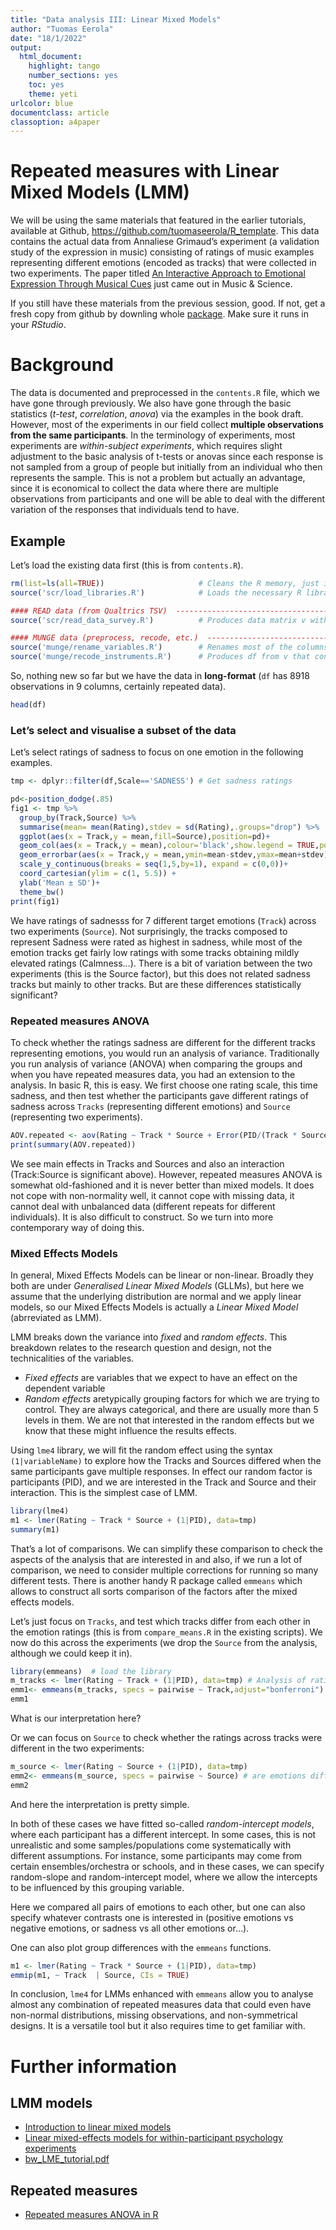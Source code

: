 ```yaml
---
title: "Data analysis III: Linear Mixed Models"
author: "Tuomas Eerola"
date: "18/1/2022"
output:
  html_document:
    highlight: tango
    number_sections: yes
    toc: yes
    theme: yeti
urlcolor: blue
documentclass: article
classoption: a4paper
---
```


# Repeated measures with Linear Mixed Models (LMM)

We will be using the same materials that featured in the earlier tutorials, available at Github, [https://github.com/tuomaseerola/R_template](https://github.com/tuomaseerola/R_template). This data contains the actual data from Annaliese Grimaud's experiment (a validation study of the expression in music) consisting of ratings of music examples representing different emotions (encoded as tracks) that were collected in two experiments. The paper titled [An Interactive Approach to Emotional Expression Through Musical Cues](https://journals.sagepub.com/doi/10.1177/20592043211061745) just came out in Music & Science. 

If you still have these materials from the previous session, good. If not, get a fresh copy from github by downling whole [package](https://github.com/tuomaseerola/R_template). Make sure it runs in your _RStudio_.

# Background

The data is documented and preprocessed in the `contents.R` file, which we have gone through previously. We also have gone through the basic statistics (_t-test_, _correlation_, _anova_) via the examples in the book draft. However, most of the experiments in our field collect **multiple observations from the same participants**. In the terminology of experiments, most experiments are _within-subject experiments_, which requires slight adjustment to the basic analysis of t-tests or anovas since each response is not sampled from a group of people but initially from an individual who then represents the sample. This is not a problem but actually an advantage, since it is economical to collect the data where there are multiple observations from participants and one will be able to deal with the different variation of the responses that individuals tend to have.

## Example

Let's load the existing data first (this is from `contents.R`).

```r
rm(list=ls(all=TRUE))                     # Cleans the R memory, just in case
source('scr/load_libraries.R')            # Loads the necessary R libraries

#### READ data (from Qualtrics TSV)  ---------------------------------------------------------
source('scr/read_data_survey.R')          # Produces data matrix v with a lot of variables

#### MUNGE data (preprocess, recode, etc.)  --------------------------------------------------
source('munge/rename_variables.R')        # Renames most of the columns in the v
source('munge/recode_instruments.R')      # Produces df from v that contains all data in long form
```

So, nothing new so far but we have the data in **long-format** (`df` has 8918 observations in 9 columns, certainly repeated data).
```r
head(df)
```

### Let's select and visualise a subset of the data

Let's select ratings of sadness to focus on one emotion in the following examples.

```r
tmp <- dplyr::filter(df,Scale=='SADNESS') # Get sadness ratings

pd<-position_dodge(.85)
fig1 <- tmp %>% 
  group_by(Track,Source) %>%
  summarise(mean= mean(Rating),stdev = sd(Rating),.groups="drop") %>% 
  ggplot(aes(x = Track,y = mean,fill=Source),position=pd)+
  geom_col(aes(x = Track,y = mean),colour='black',show.legend = TRUE,position=pd)+
  geom_errorbar(aes(x = Track,y = mean,ymin=mean-stdev,ymax=mean+stdev),width=0.5, position=pd)+
  scale_y_continuous(breaks = seq(1,5,by=1), expand = c(0,0))+
  coord_cartesian(ylim = c(1, 5.5)) +
  ylab('Mean ± SD')+
  theme_bw()
print(fig1)
```

We have ratings of sadnesss for 7 different target emotions (`Track`) across two experiments (`Source`). Not surprisingly, the tracks composed to represent Sadness were rated as highest in sadness, while most of the emotion tracks get fairly low ratings with some tracks obtaining mildly elevated ratings (Calmness...). There is a bit of variation between the two experiments (this is the Source factor), but this does not related sadness tracks but mainly to other tracks. But are these differences statistically significant?

### Repeated measures ANOVA

To check whether the ratings sadness are different for the different tracks representing emotions, you would run an analysis of variance.
Traditionally you run analysis of variance (ANOVA) when comparing the groups and when you have repeated measures data, you had an extension to the analysis. In basic R, this is easy. We first choose one rating scale, this time sadness, and then test whether the participants gave different ratings of sadness across `Tracks` (representing different emotions) and `Source` (representing two experiments).

```r
AOV.repeated <- aov(Rating ~ Track * Source + Error(PID/(Track * Source)), data = tmp)
print(summary(AOV.repeated))
```
We see main effects in Tracks and Sources and also an interaction (Track:Source is significant above). However, repeated measures ANOVA is somewhat old-fashioned and it is never better than mixed models. It does not cope with non-normality well, it cannot cope with missing data, it cannot deal with unbalanced data (different repeats for different individuals). It is also difficult to construct. So we turn into more contemporary way of doing this. 

### Mixed Effects Models

In general, Mixed Effects Models can be linear or non-linear. Broadly they both are under _Generalised Linear Mixed Models_ (GLLMs), but here we assume that the underlying distribution are normal and we apply linear models, so our Mixed Effects Models is actually a _Linear Mixed Model_ (abrreviated as LMM).

LMM breaks down the variance into _fixed_ and _random effects_. This breakdown relates to the research question and design, not the technicalities of the variables.

* _Fixed effects_ are variables that we expect to have an effect on the dependent variable
* _Random effects_ aretypically grouping factors for which we are trying to control. They are always categorical, and there are usually more than 5 levels in them. We are not that interested in the random effects but we know that these might influence the results effects.

Using `lme4` library, we will fit the random effect using the syntax `(1|variableName)` to explore how the Tracks and Sources differed when the same participants gave multiple responses. In effect our random factor is participants (PID), and we are interested in the Track and Source and their interaction. This is the simplest case of LMM.

```r
library(lme4)
m1 <- lmer(Rating ~ Track * Source + (1|PID), data=tmp)
summary(m1)
```

That's a lot of comparisons. We can simplify these comparison to check the aspects of the analysis that are interested in and also, if we run a lot of comparison, we need to consider multiple corrections for running so many different tests. There is another handy R package called `emmeans` which allows to construct all sorts comparison of the factors after the mixed effects models.

Let's just focus on `Tracks`, and test which tracks differ from each other in the emotion ratings (this is from `compare_means.R` in the existing scripts). We now do this across the experiments (we drop the `Source` from the analysis, although we could keep it in).

```r
library(emmeans)  # load the library
m_tracks <- lmer(Rating ~ Track + (1|PID), data=tmp) # Analysis of ratings across Tracks
emm1<- emmeans(m_tracks, specs = pairwise ~ Track,adjust="bonferroni") # are emotions different between all pairings of the tracks?
emm1
```

What is our interpretation here?

Or we can focus on `Source` to check whether the ratings across tracks were different in the two experiments:

```r
m_source <- lmer(Rating ~ Source + (1|PID), data=tmp)
emm2<- emmeans(m_source, specs = pairwise ~ Source) # are emotions different between Experiments?
emm2
```

And here the interpretation is pretty simple. 


In both of these cases we have fitted so-called _random-intercept models_, where each participant has a different intercept. In some cases, this is not unrealistic and some samples/populations come systematically with different assumptions. For instance, some participants may come from certain ensembles/orchestra or schools, and in these cases, we can specify random-slope and random-intercept model, where we allow the intercepts to be influenced by this grouping variable. 

Here we compared all pairs of emotions to each other, but one can also specify whatever contrasts one is interested in (positive emotions vs negative emotions, or sadness vs all other emotions or...).

One can also plot group differences with the `emmeans` functions.

```r
m1 <- lmer(Rating ~ Track * Source + (1|PID), data=tmp)
emmip(m1, ~ Track  | Source, CIs = TRUE)
```

In conclusion, `lme4` for LMMs enhanced with `emmeans` allow you to analyse almost any combination of repeated measures data that could even have non-normal distributions, missing observations, and non-symmetrical designs. It is a versatile tool but it also requires time to get familiar with. 

# Further information

## LMM models

* [Introduction to linear mixed models](https://ourcodingclub.github.io/tutorials/mixed-models/)
* [Linear mixed-effects models for within-participant psychology experiments](https://www.frontiersin.org/articles/10.3389/fpsyg.2015.00002/full)
* [bw_LME_tutorial.pdf](http://jontalle.web.engr.illinois.edu/MISC/lme4/bw_LME_tutorial.pdf)

## Repeated measures

* [Repeated measures ANOVA in R](https://www.datanovia.com/en/lessons/repeated-measures-anova-in-r/)
